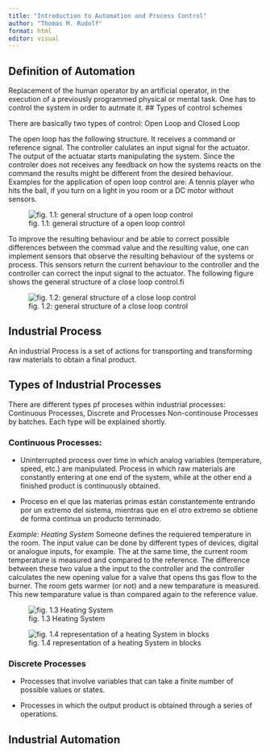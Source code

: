 ```yaml
---
title: "Introduction to Automation and Process Control"
author: "Thomas M. Rudolf"
format: html
editor: visual
---
```


## Definition of Automation

Replacement of the human operator by an artificial operator, in the execution of a previously programmed physical or mental task. One has to control the system in order to autmate it.
## Types of control schemes 

There are basically two types of control: Open Loop and Closed Loop

The open loop has the following structure. It receives a command or reference signal. The controller calulates an input signal for the actuator. The output of the actuatar starts manipulating the system. Since the controler does not receives any feedback on how the systems reacts on the command the results might be different from the desired behaviour. Examples for the application of open loop control are: A tennis player who hits the ball, if you turn on a light in you room or a DC motor without sensors.

![fig. 1.1: general structure of a open loop control](figures/fig01-001.png)

To improve the resulting behaviour and be able to correct possible differences between the commad value and the resulting value, one can implement sensors that observe the resulting behaviour of the systems or process. This sensors return the current behaviour to the controller and the controller can correct the input signal to the actuator. The following figure shows the general structure of a close loop control.fi

![fig. 1.2: general structure of a close loop control](figures/fig01-002.png)

## Industrial Process

An industrial Process is a set of actions for transporting and transforming raw materials to obtain a final product.

## Types of Industrial Processes

There are different types pf proceses within industrial processes: Continuous Processes, Discrete and Processes Non-continouse Processes by batches. Each type will be explained shortly.

### Continuous Processes:

-   Uninterrupted process over time in which analog variables (temperature, speed, etc.) are manipulated. Process in which raw materials are constantly entering at one end of the system, while at the other end a finished product is continuously obtained.

-   Proceso en el que las materias primas están constantemente entrando por un extremo del sistema, mientras que en el otro extremo se obtiene de forma continua un producto terminado.

*Example: Heating System* Someone defines the requiered temperature in the room. The input value can be done by different types of devices, digital or analogue inputs, for example. The at the same time, the current room temperature is measured and compared to the reference. The difference between these two value a the input to the controller and the controller calculates the new opening value for a valve that opens ths gas flow to the burner. The room gets warmer (or not) and a new temparature is measured. This new temparature value is than compared again to the reference value.

![fig. 1.3 Heating System](figures/fig01-003.png)

![fig. 1.4 representation of a heating System in blocks](figures/fig01-004.png)

### Discrete Processes
-   Processes that involve variables that can take a finite number of possible values or states. 

-   Processes in which the output product is obtained through a series of operations.





## Industrial Automation
